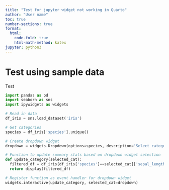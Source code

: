 ```yaml
---
title: "Test for jupyter widget not working in Quarto"
author: "User name"
toc: true
number-sections: true
format:
  html:
    code-fold: true
    html-math-method: katex
jupyter: python3
---
```


# Test using sample data
Test

```python
import pandas as pd
import seaborn as sns
import ipywidgets as widgets

# Read in data
df_iris = sns.load_dataset('iris')

# Get categories
species = df_iris['species'].unique()

# Create dropdown widget
dropdown = widgets.Dropdown(options=species, description='Select category:')

# Function to update summary stats based on dropdown widget selection
def update_category(selected_cat):
  filtered_df = df_iris[df_iris['species']==selected_cat]['sepal_length'].describe()
  return display(filtered_df)

# Register function as event handler for dropdown widget
widgets.interactive(update_category, selected_cat=dropdown)
```
